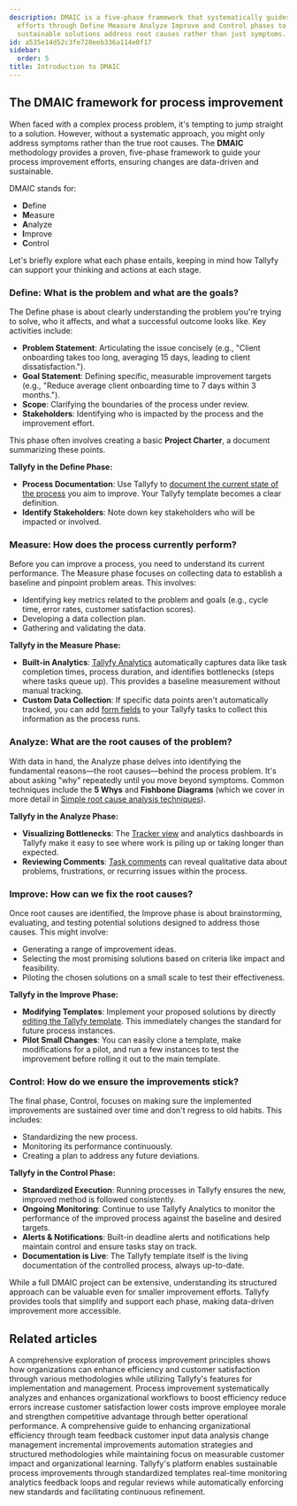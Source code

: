 ```yaml
---
description: DMAIC is a five-phase framework that systematically guides process improvement
  efforts through Define Measure Analyze Improve and Control phases to ensure data-driven
  sustainable solutions address root causes rather than just symptoms.
id: a535e14d52c3fe720eeb336a114e0f17
sidebar:
  order: 5
title: Introduction to DMAIC
---
```


## The DMAIC framework for process improvement

When faced with a complex process problem, it's tempting to jump straight to a solution. However, without a systematic approach, you might only address symptoms rather than the true root causes. The **DMAIC** methodology provides a proven, five-phase framework to guide your process improvement efforts, ensuring changes are data-driven and sustainable.

DMAIC stands for:

-   **D**efine
-   **M**easure
-   **A**nalyze
-   **I**mprove
-   **C**ontrol

Let's briefly explore what each phase entails, keeping in mind how Tallyfy can support your thinking and actions at each stage.

### Define: What is the problem and what are the goals?

The Define phase is about clearly understanding the problem you're trying to solve, who it affects, and what a successful outcome looks like. Key activities include:

-   **Problem Statement**: Articulating the issue concisely (e.g., "Client onboarding takes too long, averaging 15 days, leading to client dissatisfaction.").
-   **Goal Statement**: Defining specific, measurable improvement targets (e.g., "Reduce average client onboarding time to 7 days within 3 months.").
-   **Scope**: Clarifying the boundaries of the process under review.
-   **Stakeholders**: Identifying who is impacted by the process and the improvement effort.

This phase often involves creating a basic **Project Charter**, a document summarizing these points.

**Tallyfy in the Define Phase:**

*   **Process Documentation**: Use Tallyfy to [document the current state of the process](/products/pro/tutorials/how-to/process-improvement/understanding-your-current-processes-with-tallyfy/) you aim to improve. Your Tallyfy template becomes a clear definition.
*   **Identify Stakeholders**: Note down key stakeholders who will be impacted or involved.

### Measure: How does the process currently perform?

Before you can improve a process, you need to understand its current performance. The Measure phase focuses on collecting data to establish a baseline and pinpoint problem areas. This involves:

-   Identifying key metrics related to the problem and goals (e.g., cycle time, error rates, customer satisfaction scores).
-   Developing a data collection plan.
-   Gathering and validating the data.

**Tallyfy in the Measure Phase:**

*   **Built-in Analytics**: [Tallyfy Analytics](/products/pro/integrations/analytics/) automatically captures data like task completion times, process duration, and identifies bottlenecks (steps where tasks queue up). This provides a baseline measurement without manual tracking.
*   **Custom Data Collection**: If specific data points aren't automatically tracked, you can add [form fields](/products/pro/tracking-and-tasks/tasks/what-are-form-fields-in-tallyfy/) to your Tallyfy tasks to collect this information as the process runs.

### Analyze: What are the root causes of the problem?

With data in hand, the Analyze phase delves into identifying the fundamental reasons—the root causes—behind the process problem. It's about asking "why" repeatedly until you move beyond symptoms. Common techniques include the **5 Whys** and **Fishbone Diagrams** (which we cover in more detail in [Simple root cause analysis techniques](/products/pro/tutorials/how-to/process-improvement/simple-root-cause-analysis-techniques/)).

**Tallyfy in the Analyze Phase:**

*   **Visualizing Bottlenecks**: The [Tracker view](/products/pro/tracking-and-tasks/tracker-view/) and analytics dashboards in Tallyfy make it easy to see where work is piling up or taking longer than expected.
*   **Reviewing Comments**: [Task comments](/products/pro/tracking-and-tasks/tasks/how-to-report-and-resolve-issues-in-tallyfy/) can reveal qualitative data about problems, frustrations, or recurring issues within the process.

### Improve: How can we fix the root causes?

Once root causes are identified, the Improve phase is about brainstorming, evaluating, and testing potential solutions designed to address those causes. This might involve:

-   Generating a range of improvement ideas.
-   Selecting the most promising solutions based on criteria like impact and feasibility.
-   Piloting the chosen solutions on a small scale to test their effectiveness.

**Tallyfy in the Improve Phase:**

*   **Modifying Templates**: Implement your proposed solutions by directly [editing the Tallyfy template](/products/pro/documenting/templates/edit-templates/). This immediately changes the standard for future process instances.
*   **Pilot Small Changes**: You can easily clone a template, make modifications for a pilot, and run a few instances to test the improvement before rolling it out to the main template.

### Control: How do we ensure the improvements stick?

The final phase, Control, focuses on making sure the implemented improvements are sustained over time and don't regress to old habits. This includes:

-   Standardizing the new process.
-   Monitoring its performance continuously.
-   Creating a plan to address any future deviations.

**Tallyfy in the Control Phase:**

*   **Standardized Execution**: Running processes in Tallyfy ensures the new, improved method is followed consistently.
*   **Ongoing Monitoring**: Continue to use Tallyfy Analytics to monitor the performance of the improved process against the baseline and desired targets.
*   **Alerts & Notifications**: Built-in deadline alerts and notifications help maintain control and ensure tasks stay on track.
*   **Documentation is Live**: The Tallyfy template itself is the living documentation of the controlled process, always up-to-date.

While a full DMAIC project can be extensive, understanding its structured approach can be valuable even for smaller improvement efforts. Tallyfy provides tools that simplify and support each phase, making data-driven improvement more accessible.


## Related articles
<CardGrid>
<LinkTitleCard header="<b>How To > Process improvement</b>" href="/products/pro/tutorials/how-to/process-improvement/" > A comprehensive exploration of process improvement principles shows how organizations can enhance efficiency and customer satisfaction through various methodologies while utilizing Tallyfy's features for implementation and management. </LinkTitleCard>
<LinkTitleCard header="<b>Process Improvement > What is process improvement?</b>" href="/products/pro/tutorials/how-to/process-improvement/what-is-process-improvement/" > Process improvement systematically analyzes and enhances organizational workflows to boost efficiency reduce errors increase customer satisfaction lower costs improve employee morale and strengthen competitive advantage through better operational performance. </LinkTitleCard>
<LinkTitleCard header="<b>How To > Improve processes effectively</b>" href="/products/pro/tutorials/how-to/improve-processes-effectively/" > A comprehensive guide to enhancing organizational efficiency through team feedback customer input data analysis change management incremental improvements automation strategies and structured methodologies while maintaining focus on measurable customer impact and organizational learning. </LinkTitleCard>
<LinkTitleCard header="<b>Process Improvement > Implement and sustain improvements with Tallyfy</b>" href="/products/pro/tutorials/how-to/process-improvement/implementing-changes-and-sustaining-improvements-with-tallyfy/" > Tallyfy's platform enables sustainable process improvements through standardized templates real-time monitoring analytics feedback loops and regular reviews while automatically enforcing new standards and facilitating continuous refinement. </LinkTitleCard>
</CardGrid>